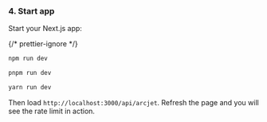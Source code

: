
### 4. Start app

Start your Next.js app:

{/* prettier-ignore */}
<SelectableContent client:load syncKey="packageManager">
<div slot="npm" slotIdx="1">

```sh
npm run dev
```

</div>
<div slot="pnpm" slotIdx="2">

```sh
pnpm run dev
```

</div>
<div slot="yarn" slotIdx="3">

```sh
yarn run dev
```

</div>
</SelectableContent>

Then load `http://localhost:3000/api/arcjet`. Refresh the page and you will see
the rate limit in action.
